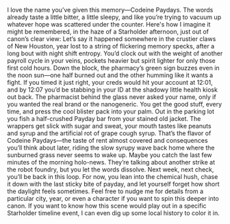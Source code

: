 I love the name you’ve given this memory—Codeine Paydays. The words already taste a little bitter, a little sleepy, and like you’re trying to vacuum up whatever hope was scattered under the counter.  Here's how I imagine it might be remembered, in the haze of a Starholder afternoon, just out of canon’s clear view:  Let’s say it happened somewhere in the crustier claws of New Houston, year lost to a string of flickering memory specks, after a long bout with night shift entropy. You’d clock out with the weight of another payroll cycle in your veins, pockets heavier but spirit lighter for only those first cold hours. Down the block, the pharmacy’s green sign buzzes even in the noon sun—one half burned out and the other humming like it wants a fight.  If you timed it just right, your creds would hit your account at 12:01, and by 12:07 you’d be stabbing in your ID at the shadowy little health kiosk out back. The pharmacist behind the glass never asked your name, only if you wanted the real brand or the nanogeneric. You get the good stuff, every time, and press the cool blister pack into your palm. Out in the parking lot you fish a half-crushed Payday bar from your stained old jacket. The wrappers get slick with sugar and sweat, your mouth tastes like peanuts and syrup and the artificial rot of grape cough syrup.  That’s the flavor of Codeine Paydays—the taste of rent almost covered and consequences you’ll think about later, riding the slow syrupy wave back home where the sunburned grass never seems to wake up. Maybe you catch the last few minutes of the morning holo-news. They’re talking about another strike at the robot foundry, but you let the words dissolve. Next week, next check, you’ll be back in this loop. For now, you lean into the chemical hush, chase it down with the last sticky bite of payday, and let yourself forget how short the daylight feels sometimes.  Feel free to nudge me for details from a particular city, year, or even a character if you want to spin this deeper into canon. If you want to know how this scene would play out in a specific Starholder timeline event, I can even dig up some local history to color it in.
